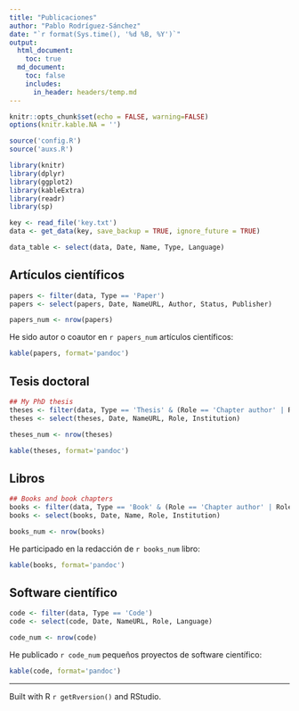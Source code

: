 ```yaml
---
title: "Publicaciones"
author: "Pablo Rodríguez-Sánchez"
date: "`r format(Sys.time(), '%d %B, %Y')`"
output:
  html_document:
    toc: true
  md_document:
    toc: false
    includes:
      in_header: headers/temp.md
---
```


```r
knitr::opts_chunk$set(echo = FALSE, warning=FALSE)
options(knitr.kable.NA = '')
```

```r
source('config.R')
source('auxs.R')

library(knitr)
library(dplyr)
library(ggplot2)
library(kableExtra)
library(readr)
library(sp)
```


```r
key <- read_file('key.txt')
data <- get_data(key, save_backup = TRUE, ignore_future = TRUE)
```

```r
data_table <- select(data, Date, Name, Type, Language)
```


## Artículos científicos

```r
papers <- filter(data, Type == 'Paper')
papers <- select(papers, Date, NameURL, Author, Status, Publisher)

papers_num <- nrow(papers)
```

He sido autor o coautor en `r papers_num` artículos científicos:

```r
kable(papers, format='pandoc')
```

## Tesis doctoral
```r
## My PhD thesis
theses <- filter(data, Type == 'Thesis' & (Role == 'Chapter author' | Role == 'Author'))
theses <- select(theses, Date, NameURL, Role, Institution)

theses_num <- nrow(theses)
```

```r
kable(theses, format='pandoc')
```

## Libros

```r
## Books and book chapters
books <- filter(data, Type == 'Book' & (Role == 'Chapter author' | Role == 'Author'))
books <- select(books, Date, Name, Role, Institution)

books_num <- nrow(books)
```

He participado en la redacción de `r books_num` libro:

```r
kable(books, format='pandoc')
```

## Software científico
```r
code <- filter(data, Type == 'Code')
code <- select(code, Date, NameURL, Role, Language)

code_num <- nrow(code)
```

He publicado `r code_num` pequeños proyectos de software científico:

```r
kable(code, format='pandoc')
```

***

Built with R `r getRversion()` and RStudio.
